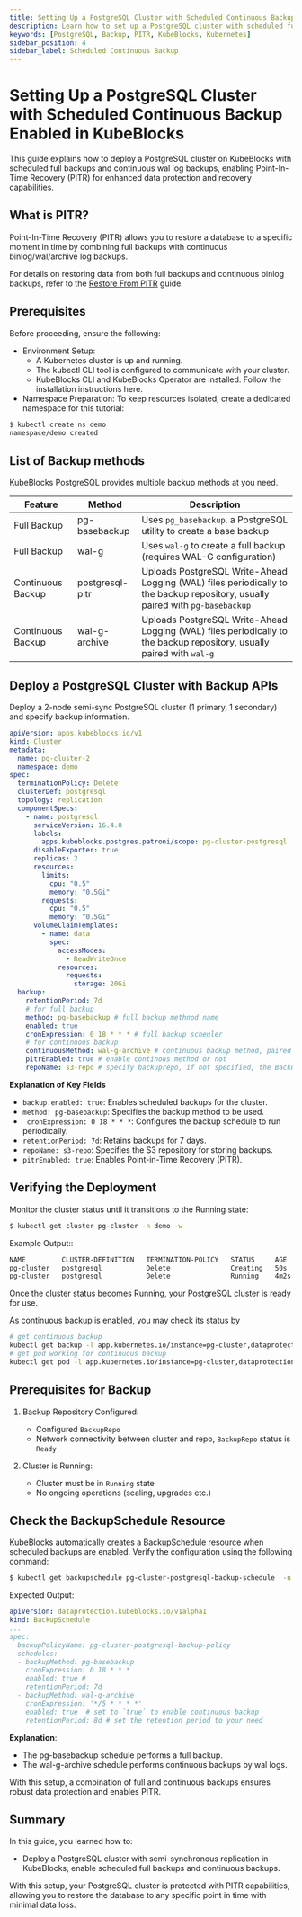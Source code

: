 ```yaml
---
title: Setting Up a PostgreSQL Cluster with Scheduled Continuous Backup in KubeBlocks
description: Learn how to set up a PostgreSQL cluster with scheduled full backups and continuous incremental backups enabled in KubeBlocks.
keywords: [PostgreSQL, Backup, PITR, KubeBlocks, Kubernetes]
sidebar_position: 4
sidebar_label: Scheduled Continuous Backup
---
```


# Setting Up a PostgreSQL Cluster with Scheduled Continuous Backup Enabled in KubeBlocks

This guide explains how to deploy a PostgreSQL cluster on KubeBlocks with scheduled full backups and continuous wal log backups, enabling Point-In-Time Recovery (PITR) for enhanced data protection and recovery capabilities.

## What is PITR?
Point-In-Time Recovery (PITR) allows you to restore a database to a specific moment in time by combining full backups with continuous binlog/wal/archive log backups.

For details on restoring data from both full backups and continuous binlog backups, refer to the [Restore From PITR](restore-with-pitr.mdx)  guide.

## Prerequisites

Before proceeding, ensure the following:
- Environment Setup:
    - A Kubernetes cluster is up and running.
    - The kubectl CLI tool is configured to communicate with your cluster.
    - KubeBlocks CLI and KubeBlocks Operator are installed. Follow the installation instructions here.
- Namespace Preparation: To keep resources isolated, create a dedicated namespace for this tutorial:

```bash
$ kubectl create ns demo
namespace/demo created
```

## List of Backup methods

KubeBlocks PostgreSQL provides multiple backup methods at you need.

| Feature           | Method          | Description |
|-------------------|-----------------|-------------|
| Full Backup       | pg-basebackup   | Uses `pg_basebackup`, a PostgreSQL utility to create a base backup |
| Full Backup       | wal-g  | Uses `wal-g` to create a full backup (requires WAL-G configuration) |
| Continuous Backup | postgresql-pitr | Uploads PostgreSQL Write-Ahead Logging (WAL) files periodically to the backup repository, usually paired with `pg-basebackup`|
| Continuous Backup | wal-g-archive | Uploads PostgreSQL Write-Ahead Logging (WAL) files periodically to the backup repository, usually paired with `wal-g`|

## Deploy a PostgreSQL Cluster with Backup APIs

Deploy a 2-node semi-sync PostgreSQL cluster (1 primary, 1 secondary) and specify backup information.

```yaml
apiVersion: apps.kubeblocks.io/v1
kind: Cluster
metadata:
  name: pg-cluster-2
  namespace: demo
spec:
  terminationPolicy: Delete
  clusterDef: postgresql
  topology: replication
  componentSpecs:
    - name: postgresql
      serviceVersion: 16.4.0
      labels:
        apps.kubeblocks.postgres.patroni/scope: pg-cluster-postgresql
      disableExporter: true
      replicas: 2
      resources:
        limits:
          cpu: "0.5"
          memory: "0.5Gi"
        requests:
          cpu: "0.5"
          memory: "0.5Gi"
      volumeClaimTemplates:
        - name: data
          spec:
            accessModes:
              - ReadWriteOnce
            resources:
              requests:
                storage: 20Gi
  backup:
    retentionPeriod: 7d
    # for full backup
    method: pg-basebackup # full backup methnod name
    enabled: true
    cronExpression: 0 18 * * * # full backup scheuler
    # for continuous backup
    continuousMethod: wal-g-archive # continuous backup method, paired with method wal-g
    pitrEnabled: true # enable continous method or not
    repoName: s3-repo # specify backuprepo, if not specified, the BackupRepo annotated as `default` will be used.
```

**Explanation of Key Fields**
- `backup.enabled: true`: Enables scheduled backups for the cluster.
- `method: pg-basebackup`: Specifies the backup method to be used.
- ` cronExpression: 0 18 * * *`: Configures the backup schedule to run periodically.
- `retentionPeriod: 7d`: Retains backups for 7 days.
- `repoName: s3-repo`: Specifies the S3 repository for storing backups.
- `pitrEnabled: true`: Enables Point-in-Time Recovery (PITR).


## Verifying the Deployment

Monitor the cluster status until it transitions to the Running state:
```bash
$ kubectl get cluster pg-cluster -n demo -w
```

Example Output::

```bash
NAME         CLUSTER-DEFINITION   TERMINATION-POLICY   STATUS     AGE
pg-cluster   postgresql           Delete               Creating   50s
pg-cluster   postgresql           Delete               Running    4m2s
```
Once the cluster status becomes Running, your PostgreSQL cluster is ready for use.


As continuous backup is enabled, you may check its status by
```bash
# get continuous backup
kubectl get backup -l app.kubernetes.io/instance=pg-cluster,dataprotection.kubeblocks.io/backup-type=Continuous -n demo
# get pod working for continuous backup
kubectl get pod -l app.kubernetes.io/instance=pg-cluster,dataprotection.kubeblocks.io/backup-type=Continuous -n demo
```

## Prerequisites for Backup

1. Backup Repository Configured:
   - Configured `BackupRepo`
   - Network connectivity between cluster and repo, `BackupRepo` status is `Ready`

2. Cluster is Running:
   - Cluster must be in `Running` state
   - No ongoing operations (scaling, upgrades etc.)

## Check the BackupSchedule Resource

KubeBlocks automatically creates a BackupSchedule resource when scheduled backups are enabled. Verify the configuration using the following command:

```bash
$ kubectl get backupschedule pg-cluster-postgresql-backup-schedule  -n demo -oyaml
```

Expected Output:
```yaml
apiVersion: dataprotection.kubeblocks.io/v1alpha1
kind: BackupSchedule
...
spec:
  backupPolicyName: pg-cluster-postgresql-backup-policy
  schedules:
  - backupMethod: pg-basebackup
    cronExpression: 0 18 * * *
    enabled: true #
    retentionPeriod: 7d
  - backupMethod: wal-g-archive
    cronExpression: '*/5 * * * *'
    enabled: true  # set to `true` to enable continuous backup
    retentionPeriod: 8d # set the retention period to your need
```
**Explanation**:
- The pg-basebackup schedule performs a full backup.
- The wal-g-archive schedule performs continuous backups by wal logs.

With this setup, a combination of full and continuous backups ensures robust data protection and enables PITR.

## Summary
In this guide, you learned how to:
- Deploy a PostgreSQL cluster with semi-synchronous replication in KubeBlocks, enable scheduled full backups and continuous backups.

With this setup, your PostgreSQL cluster is protected with PITR capabilities, allowing you to restore the database to any specific point in time with minimal data loss.